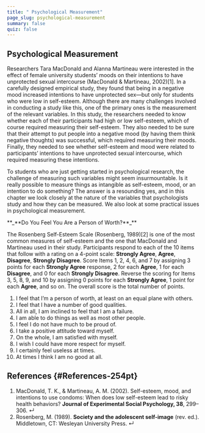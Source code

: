 ```yaml
---
title: " Psychological Measurement"
page_slug: psychological-measurement
summary: false
quiz: false
---
```

<section className="content-chunk" aria-labelledby="Psychological-Measurement-255pt" data-subsection-id="Psychological-Measurement-255pt" data-show-header="false">

<h2 className="sr-only" id="Psychological-Measurement-255pt">Psychological Measurement</h2>

Researchers Tara MacDonald and Alanna Martineau were interested in the effect of female university students’ moods on their intentions to have unprotected sexual intercourse (MacDonald & Martineau, 2002)\[1\]. In a carefully designed empirical study, they found that being in a negative mood increased intentions to have unprotected sex—but only for students who were low in self-esteem. Although there are many challenges involved in conducting a study like this, one of the primary ones is the measurement of the relevant variables. In this study, the researchers needed to know whether each of their participants had high or low self-esteem, which of course required measuring their self-esteem. They also needed to be sure that their attempt to put people into a negative mood (by having them think negative thoughts) was successful, which required measuring their moods. Finally, they needed to see whether self-esteem and mood were related to participants’ intentions to have unprotected sexual intercourse, which required measuring these intentions.

To students who are just getting started in psychological research, the challenge of measuring such variables might seem insurmountable. Is it really possible to measure things as intangible as self-esteem, mood, or an intention to do something? The answer is a resounding yes, and in this chapter we look closely at the nature of the variables that psychologists study and how they can be measured. We also look at some practical issues in psychological measurement.

<Callout>
**_**Do You Feel You Are a Person of Worth?**_**

The Rosenberg Self-Esteem Scale (Rosenberg, 1989)\[2\] is one of the most common measures of self-esteem and the one that MacDonald and Martineau used in their study. Participants respond to each of the 10 items that follow with a rating on a 4-point scale: __Strongly Agree__, __Agree__, __Disagree__, __Strongly Disagree__. Score Items 1, 2, 4, 6, and 7 by assigning 3 points for each __Strongly Agree__ response, 2 for each __Agree__, 1 for each __Disagree__, and 0 for each __Strongly Disagree__. Reverse the scoring for Items 3, 5, 8, 9, and 10 by assigning 0 points for each __Strongly Agree__, 1 point for each __Agree__, and so on. The overall score is the total number of points.

1.  I feel that I’m a person of worth, at least on an equal plane with others.
2.  I feel that I have a number of good qualities.
3.  All in all, I am inclined to feel that I am a failure.
4.  I am able to do things as well as most other people.
5.  I feel I do not have much to be proud of.
6.  I take a positive attitude toward myself.
7.  On the whole, I am satisfied with myself.
8.  I wish I could have more respect for myself.
9.  I certainly feel useless at times.
10. At times I think I am no good at all.
</Callout>

</section>

<section className="content-chunk" aria-labelledby="References-254pt" data-subsection-id="References-254pt" data-show-header="true">

## References \{#References-254pt}

1.  MacDonald, T. K., & Martineau, A. M. (2002). Self-esteem, mood, and intentions to use condoms: When does low self-esteem lead to risky health behaviors? __Journal of Experimental Social Psychology, 38__, 299–306. ↵
2.  Rosenberg, M. (1989). __Society and the adolescent self-image__ (rev. ed.). Middletown, CT: Wesleyan University Press. ↵

</section>

